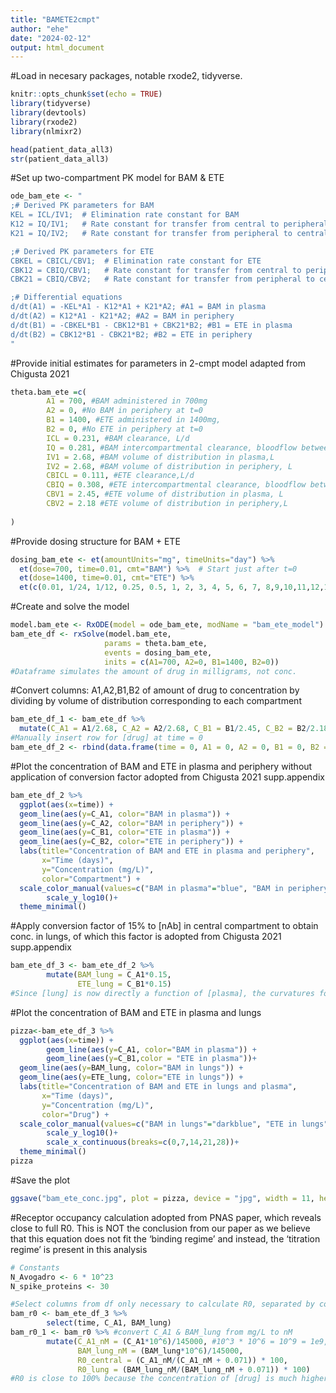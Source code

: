 ```yaml
---
title: "BAMETE2cmpt"
author: "ehe"
date: "2024-02-12"
output: html_document
---
```


#Load in necesary packages, notable rxode2, tidyverse. 
```r
knitr::opts_chunk$set(echo = TRUE)
library(tidyverse)
library(devtools)
library(rxode2)
library(nlmixr2)
```

```r
head(patient_data_all3)
str(patient_data_all3)
```

#Set up two-compartment PK model for BAM & ETE
```r
ode_bam_ete <- "
;# Derived PK parameters for BAM
KEL = ICL/IV1;  # Elimination rate constant for BAM
K12 = IQ/IV1;   # Rate constant for transfer from central to peripheral compartment for BAM
K21 = IQ/IV2;   # Rate constant for transfer from peripheral to central compartment for BAM

;# Derived PK parameters for ETE
CBKEL = CBICL/CBV1;  # Elimination rate constant for ETE
CBK12 = CBIQ/CBV1;   # Rate constant for transfer from central to peripheral compartment for ETE
CBK21 = CBIQ/CBV2;   # Rate constant for transfer from peripheral to central compartment for ETE

;# Differential equations
d/dt(A1) = -KEL*A1 - K12*A1 + K21*A2; #A1 = BAM in plasma 
d/dt(A2) = K12*A1 - K21*A2; #A2 = BAM in periphery
d/dt(B1) = -CBKEL*B1 - CBK12*B1 + CBK21*B2; #B1 = ETE in plasma
d/dt(B2) = CBK12*B1 - CBK21*B2; #B2 = ETE in periphery
"
```

#Provide initial estimates for parameters in 2-cmpt model adapted from Chigusta 2021 
```r
theta.bam_ete =c(
        A1 = 700, #BAM administered in 700mg
        A2 = 0, #No BAM in periphery at t=0
        B1 = 1400, #ETE administered in 1400mg,
        B2 = 0, #No ETE in periphery at t=0
        ICL = 0.231, #BAM clearance, L/d
        IQ = 0.281, #BAM intercompartmental clearance, bloodflow between compartments
        IV1 = 2.68, #BAM volume of distribution in plasma,L
        IV2 = 2.68, #BAM volume of distribution in periphery, L
        CBICL = 0.111, #ETE clearance,L/d
        CBIQ = 0.308, #ETE intercompartmental clearance, bloodflow between compartments
        CBV1 = 2.45, #ETE volume of distribution in plasma, L
        CBV2 = 2.18 #ETE volume of distribution in periphery,L
        
)
```

#Provide dosing structure for BAM + ETE
```r
dosing_bam_ete <- et(amountUnits="mg", timeUnits="day") %>% 
  et(dose=700, time=0.01, cmt="BAM") %>%  # Start just after t=0
  et(dose=1400, time=0.01, cmt="ETE") %>%  
  et(c(0.01, 1/24, 1/12, 0.25, 0.5, 1, 2, 3, 4, 5, 6, 7, 8,9,10,11,12,13,14, 21, 28))  # Example of strategic time points in days

```


#Create and solve the model 
```r
model.bam_ete <- RxODE(model = ode_bam_ete, modName = "bam_ete_model")
bam_ete_df <- rxSolve(model.bam_ete, 
                     params = theta.bam_ete,
                     events = dosing_bam_ete,
                     inits = c(A1=700, A2=0, B1=1400, B2=0))
#Dataframe simulates the amount of drug in milligrams, not conc.

```

#Convert columns: A1,A2,B1,B2 of amount of drug to concentration by dividing by volume of distribution corresponding to each compartment
```r
bam_ete_df_1 <- bam_ete_df %>% 
  mutate(C_A1 = A1/2.68, C_A2 = A2/2.68, C_B1 = B1/2.45, C_B2 = B2/2.18)
#Manually insert row for [drug] at time = 0
bam_ete_df_2 <- rbind(data.frame(time = 0, A1 = 0, A2 = 0, B1 = 0, B2 = 0, C_A1 = 0, C_A2 = 0, C_B1 = 0, C_B2 = 0,KEL = 0, CBKEL = 0, CBK12 = 0, CBK21 = 0,K12 = 0, K21 = 0), bam_ete_df_1)

```

#Plot the concentration of BAM and ETE in plasma and periphery without application of conversion factor adopted from Chigusta 2021 supp.appendix
```r
bam_ete_df_2 %>% 
  ggplot(aes(x=time)) +
  geom_line(aes(y=C_A1, color="BAM in plasma")) +
  geom_line(aes(y=C_A2, color="BAM in periphery")) +
  geom_line(aes(y=C_B1, color="ETE in plasma")) +
  geom_line(aes(y=C_B2, color="ETE in periphery")) +
  labs(title="Concentration of BAM and ETE in plasma and periphery",
       x="Time (days)",
       y="Concentration (mg/L)",
       color="Compartment") +
  scale_color_manual(values=c("BAM in plasma"="blue", "BAM in periphery"="darkblue", "ETE in plasma"="red", "ETE in periphery"="darkred")) +
        scale_y_log10()+
  theme_minimal()

```


#Apply conversion factor of 15% to [nAb] in central compartment to obtain conc. in lungs, of which this factor is adopted from Chigusta 2021 supp.appendix
```r
bam_ete_df_3 <- bam_ete_df_2 %>% 
        mutate(BAM_lung = C_A1*0.15,
               ETE_lung = C_B1*0.15)
#Since [lung] is now directly a function of [plasma], the curvatures for plasma and lung are similar... which is okay given Chigusta 2021 paper (supplementary slides in presentation)
```


#Plot the concentration of BAM and ETE in plasma and lungs
```r
pizza<-bam_ete_df_3 %>% 
  ggplot(aes(x=time)) +
        geom_line(aes(y=C_A1, color="BAM in plasma")) +
        geom_line(aes(y=C_B1,color = "ETE in plasma"))+
  geom_line(aes(y=BAM_lung, color="BAM in lungs")) +
  geom_line(aes(y=ETE_lung, color="ETE in lungs")) +
  labs(title="Concentration of BAM and ETE in lungs and plasma",
       x="Time (days)",
       y="Concentration (mg/L)",
       color="Drug") +
  scale_color_manual(values=c("BAM in lungs"="darkblue", "ETE in lungs"="darkred","BAM in plasma" ="blue","ETE in plasma" = "red")) +
        scale_y_log10()+
        scale_x_continuous(breaks=c(0,7,14,21,28))+
  theme_minimal()
pizza
```

#Save the plot
```r
ggsave("bam_ete_conc.jpg", plot = pizza, device = "jpg", width = 11, height = 4.5, dpi = 600)

```

#Receptor occupancy calculation adopted from PNAS paper, which reveals close to full R0. This is NOT the conclusion from our paper as we believe that this equation does not fit the 'binding regime' and instead, the 'titration regime' is present in this analysis
```r
# Constants
N_Avogadro <- 6 * 10^23
N_spike_proteins <- 30

#Select columns from df only necessary to calculate R0, separated by constituent
bam_r0 <- bam_ete_df_3 %>% 
        select(time, C_A1, BAM_lung)
bam_r0_1 <- bam_r0 %>% #convert C_A1 & BAM_lung from mg/L to nM
        mutate(C_A1_nM = (C_A1*10^6)/145000, #10^3 * 10^6 = 10^9 = 1e9, nano
               BAM_lung_nM = (BAM_lung*10^6)/145000,
               R0_central = (C_A1_nM/(C_A1_nM + 0.071)) * 100,
               R0_lung = (BAM_lung_nM/(BAM_lung_nM + 0.071)) * 100)
#R0 is close to 100% because the concentration of [drug] is much higher than the Kd, which is 0.071nM

```
